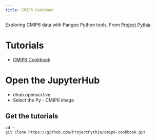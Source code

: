 ```yaml
---
title: CMIP6 Cookbook
---
```


Exploring CMIP6 data with Pangeo Python tools. From [Project Pythia](https://projectpythia.org)

# Tutorials

* [CMIP6 Cookbook](https://projectpythia.org/cmip6-cookbook/README.html)

# Open the JupyterHub

* dhub.opensci.live
* Select the Py - CMIP6 image

## Get the tutorials

```
cd ~
git clone https://github.com/ProjectPythia/cmip6-cookbook.git
```


